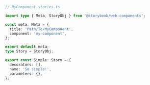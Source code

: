 ```ts
// MyComponent.stories.ts

import type { Meta, StoryObj } from '@storybook/web-components';

const meta: Meta = {
  title: 'Path/To/MyComponent',
  component: 'my-component',
};

export default meta;
type Story = StoryObj;

export const Simple: Story = {
  decorators: [],
  name: 'So simple!',
  parameters: {},
};
```
